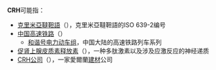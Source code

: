 '''CRH'''可能指：
*[[克里米亞韃靼語|克里米亞韃靼語]]（{{lang-en|Crimean Tatar language}}），克里米亞韃靼語的ISO 639-2编号
*[[中国高速铁路|中国高速铁路]]（{{lang-en|China Railway High-speed}}）
**[[和谐号电力动车组|和谐号电力动车组]]，中国大陆的高速铁路列车系列
*[[促肾上腺皮质素释放素|促肾上腺皮质素释放素]]（{{lang-en|Corticotropin-releasing hormone}}），一种多肽激素以及涉及应激反应的神经递质
*[[CRH公司|CRH公司]]（{{lang-en|CRH plc}}），一家愛爾蘭[[建材|建材]]公司

{{dab|cat=三字拉丁字母縮寫消歧義}}